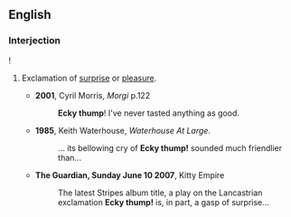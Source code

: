{{was wotd|2009|September|25}}
==English==

===Interjection===
{{en-interj}}!

# {{label|en|colloquial|Northern England|dialectal}} Exclamation of [[surprise]] or [[pleasure]].
#* '''2001''', Cyril Morris, ''Morgi'' p.122
#*: '''Ecky thump'''! I've never tasted anything as good.
#* '''1985''', Keith Waterhouse, ''Waterhouse At Large.''
#*: ... its bellowing cry of '''Ecky thump!''' sounded much friendlier than...
#* '''The Guardian, Sunday June 10 2007''', Kitty Empire
#*: The latest Stripes album title, a play on the Lancastrian exclamation '''Ecky thump!''' is, in part, a gasp of surprise...